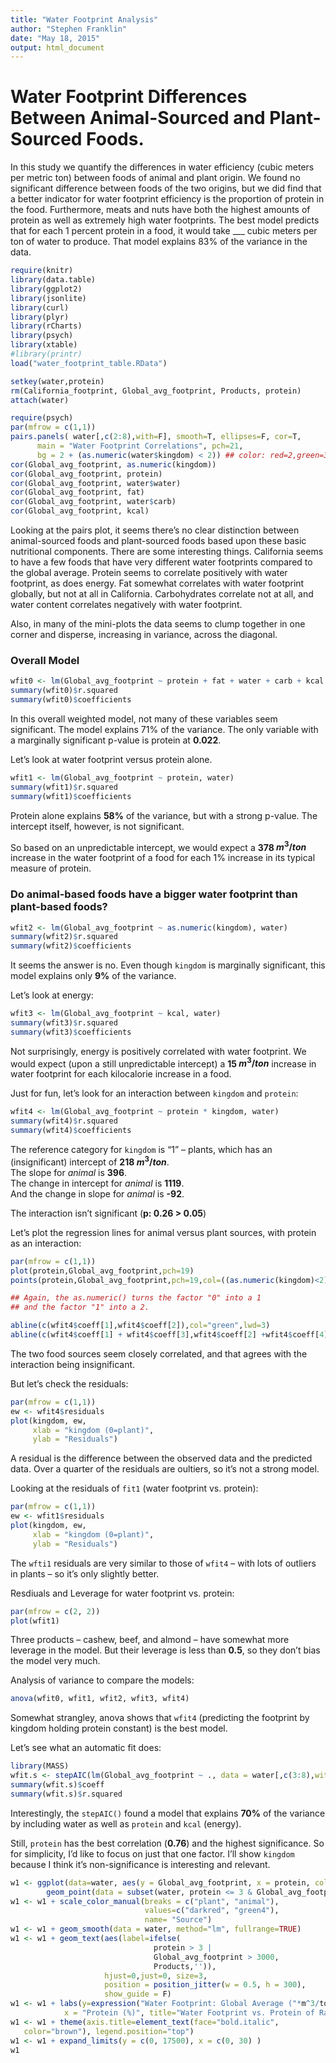 ```yaml
---
title: "Water Footprint Analysis"
author: "Stephen Franklin"
date: "May 18, 2015"
output: html_document
---
```


# Water Footprint Differences Between Animal-Sourced and Plant-Sourced Foods.

In this study we quantify the differences in water efficiency (cubic meters per metric ton) between foods of animal and plant origin. We found no significant difference between foods of the two origins, but we did find that a better indicator for water footprint efficiency is the proportion of protein in the food. Furthermore, meats and nuts have both the highest amounts of protein as well as extremely high water footprints. The best model predicts that for each 1 percent protein in a food, it would take ___ cubic meters per ton of water to produce. That model explains 83% of the variance in the data.

```r
require(knitr)
library(data.table)
library(ggplot2)
library(jsonlite)
library(curl)
library(plyr)
library(rCharts)
library(psych)
library(xtable)
#library(printr)
load("water_footprint_table.RData")
```

```r
setkey(water,protein)
rm(California_footprint, Global_avg_footprint, Products, protein)
attach(water)
```

```r
require(psych)
par(mfrow = c(1,1))
pairs.panels( water[,c(2:8),with=F], smooth=T, ellipses=F, cor=T,
      main = "Water Footprint Correlations", pch=21, 
      bg = 2 + (as.numeric(water$kingdom) < 2)) ## color: red=2,green=3, plant=1,animal=2
cor(Global_avg_footprint, as.numeric(kingdom))
cor(Global_avg_footprint, protein)
cor(Global_avg_footprint, water$water)
cor(Global_avg_footprint, fat)
cor(Global_avg_footprint, water$carb)
cor(Global_avg_footprint, kcal)
```

Looking at the pairs plot, it seems there's no clear distinction between animal-sourced foods and plant-sourced foods based upon these basic nutritional components. There are some interesting things. California seems to have a few foods that have very different water footprints compared to the global average. Protein seems to correlate positively with water footprint, as does energy. Fat somewhat correlates with water footprint globally, but not at all in California. Carbohydrates correlate not at all, and water content correlates negatively with water footprint.

Also, in many of the mini-plots the data seems to clump together in one corner and disperse, increasing in variance, across the diagonal.

### Overall Model

```r
wfit0 <- lm(Global_avg_footprint ~ protein + fat + water + carb + kcal + kingdom, water)
summary(wfit0)$r.squared
summary(wfit0)$coefficients
```

In this overall weighted model, not many of these variables seem significant. The model explains 71% of the variance. The only variable with a marginally significant p-value is protein at **0.022**.

Let's look at water footprint versus protein alone.
```r
wfit1 <- lm(Global_avg_footprint ~ protein, water)
summary(wfit1)$r.squared
summary(wfit1)$coefficients
```
Protein alone explains **58%** of the variance, but with a strong p-value.
The intercept itself, however, is not significant.

So based on an unpredictable intercept, we would expect a **378 $m^3/ton$** increase in the water footprint of a food for each 1% increase in its typical measure of protein.

### Do animal-based foods have a bigger water footprint than plant-based foods?

```r
wfit2 <- lm(Global_avg_footprint ~ as.numeric(kingdom), water)
summary(wfit2)$r.squared
summary(wfit2)$coefficients
```
It seems the answer is no. Even though `kingdom` is marginally significant, this model explains only **9%** of the variance.


Let's look at energy:
```r
wfit3 <- lm(Global_avg_footprint ~ kcal, water)
summary(wfit3)$r.squared
summary(wfit3)$coefficients
```
Not surprisingly, energy is positively correlated with water footprint. We would expect (upon a still unpredictable intercept) a **15 $m^3/ton$** increase in water footprint for each kilocalorie increase in a food.

Just for fun, let's look for an interaction between `kingdom` and `protein`:
```r
wfit4 <- lm(Global_avg_footprint ~ protein * kingdom, water)
summary(wfit4)$r.squared
summary(wfit4)$coefficients
```

The reference category for `kingdom` is "1" -- plants, 
which has an (insignificant) intercept of **218 $m^3/ton$**.   
The slope for *animal* is **396**.  
The change in intercept for *animal* is **1119**.  
And the change in slope for *animal* is **-92**.  

The interaction isn't significant (**p: 0.26 > 0.05**)

Let's plot the regression lines for animal versus plant sources,
with protein as an interaction:
```r
par(mfrow = c(1,1))
plot(protein,Global_avg_footprint,pch=19)
points(protein,Global_avg_footprint,pch=19,col=((as.numeric(kingdom)<2)*1+2))

## Again, the as.numeric() turns the factor "0" into a 1
## and the factor "1" into a 2.

abline(c(wfit4$coeff[1],wfit4$coeff[2]),col="green",lwd=3)
abline(c(wfit4$coeff[1] + wfit4$coeff[3],wfit4$coeff[2] +wfit4$coeff[4]),col="red",lwd=3)
```

The two food sources seem closely correlated, and that agrees with the interaction being insignificant.

But let's check the residuals:

```r
par(mfrow = c(1,1))
ew <- wfit4$residuals 
plot(kingdom, ew,
     xlab = "kingdom (0=plant)",
     ylab = "Residuals")
```

A residual is the difference between the observed data and the predicted data. Over a quarter of the residuals are oultiers, so it's not a strong model.

Looking at the residuals of `fit1` (water footprint vs. protein):

```r
par(mfrow = c(1,1))
ew <- wfit1$residuals 
plot(kingdom, ew,
     xlab = "kingdom (0=plant)",
     ylab = "Residuals")
```

The `wfti1` residuals are very similar to those of `wfit4` -- with lots of outliers in plants -- so it's only slightly better. 

Resdiuals and Leverage for water footprint vs. protein:

```r
par(mfrow = c(2, 2))
plot(wfit1)
```

Three products -- cashew, beef, and almond -- have somewhat more leverage in the model. But their leverage is less than **0.5**, so they don't bias the model very much. 

Analysis of variance to compare the models:
```r
anova(wfit0, wfit1, wfit2, wfit3, wfit4)
```

Somewhat strangley, anova shows that `wfit4` (predicting the footprint by kingdom holding protein constant) is the best model.

Let's see what an automatic fit does:
```r
library(MASS)
wfit.s <- stepAIC(lm(Global_avg_footprint ~ ., data = water[,c(3:8),with=F]), trace = 0) 
summary(wfit.s)$coeff
summary(wfit.s)$r.squared
```

Interestingly, the `stepAIC()` found a model that explains **70%** of the variance by including water as well as `protein` and `kcal` (energy).

Still, `protein` has the best correlation (**0.76**) and the highest significance. So for simplicity, I'd like to focus on just that one factor. I'll show `kingdom` because I think it's non-significance is interesting and relevant.

```r
w1 <- ggplot(data=water, aes(y = Global_avg_footprint, x = protein, color=kingdom)) +
        geom_point(data = subset(water, protein <= 3 & Global_avg_footprint < 3000))
w1 <- w1 + scale_color_manual(breaks = c("plant", "animal"),
                              values=c("darkred", "green4"),
                              name= "Source")
w1 <- w1 + geom_smooth(data = water, method="lm", fullrange=TRUE)
w1 <- w1 + geom_text(aes(label=ifelse(
                                protein > 3 |
                                Global_avg_footprint > 3000,
                                Products,'')),
                     hjust=0,just=0, size=3,
                     position = position_jitter(w = 0.5, h = 300),
                     show_guide = F)
w1 <- w1 + labs(y=expression("Water Footprint: Global Average ("*m^3/ton*")"),
            x = "Protein (%)", title="Water Footprint vs. Protein of Raw Foods: Global Average")
w1 <- w1 + theme(axis.title=element_text(face="bold.italic",
   color="brown"), legend.position="top")
w1 <- w1 + expand_limits(y = c(0, 17500), x = c(0, 30) )
w1
```

